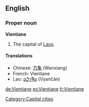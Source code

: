 {{wikipedia}}
==English==

===Proper noun===
'''Vientiane'''
# The capital of [[Laos]].

====Translations====
*Chinese: [[万象]] (Wanxiang)
*French: Vientiane
*Lao: [[ວຽງຈັນ]] (Vẏaṅčân)

[[Category:Capital cities]]

[[de:Vientiane]]
[[es:Vientiane]]
[[fr:Vientiane]]